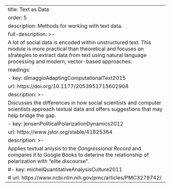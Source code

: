 ---
title: Text as Data
order: 5
description: Methods for working with text data.
full-description: >-
  A lot of social data is encoded within unstructured text. This module is more practical than theoretical and focuses on strategies to extract data from text using natural language processing and modern, vector-based approaches.
readings:
- key: dimaggioAdaptingComputationalText2015
  url: https://doi.org/10.1177/2053951715602908
  description: >-
    Discusses the differences in how social scientists and computer scientists approach textual data and offers suggestions that may help bridge the gap.
- key: jensenPoliticalPolarizationDynamics2012
  url: https://www.jstor.org/stable/41825364
  description: >-
    Applies textual anlysis to the _Congressional Record_ and compares it to Google Books to deterine the relationship of polarization with "elite discourse".
#- key: michelQuantitativeAnalysisCulture2011
#  url: https://www.ncbi.nlm.nih.gov/pmc/articles/PMC3279742/
---